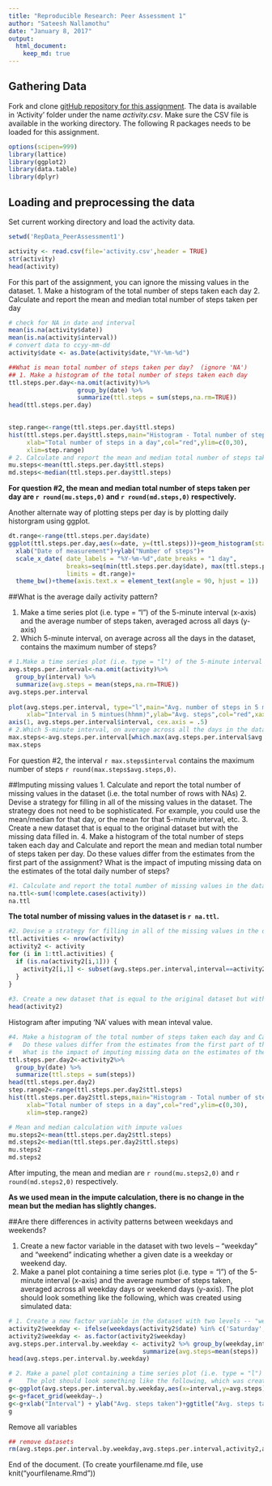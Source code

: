 ```yaml
---
title: "Reproducible Research: Peer Assessment 1"
author: "Sateesh Nallamothu"
date: "January 8, 2017"
output: 
  html_document:
    keep_md: true
---
```

## Gathering Data
Fork and clone [gitHub repository for this assignment](https://github.com/rdpeng/RepData_PeerAssessment1). The data is available in 'Activity' folder under the name *activity.csv*. Make sure the CSV file is available in the working directory. The following R packages needs to be loaded for this assignment. 
``` r
options(scipen=999)
library(lattice)
library(ggplot2)
library(data.table)
library(dplyr)
```


## Loading and preprocessing the data
Set current working directory and load the activity data.
``` r
setwd('RepData_PeerAssessment1')
```
```r
activity <- read.csv(file='activity.csv',header = TRUE)
str(activity)
head(activity)
```

For this part of the assignment, you can ignore the missing values in the dataset.
1. Make a histogram of the total number of steps taken each day
2. Calculate and report the mean and median total number of steps taken per day

``` r
# check for NA in date and interval
mean(is.na(activity$date))
mean(is.na(activity$interval))
# convert data to ccyy-mm-dd
activity$date <- as.Date(activity$date,"%Y-%m-%d")

##What is mean total number of steps taken per day?  (ignore 'NA')
## 1. Make a histogram of the total number of steps taken each day
ttl.steps.per.day<-na.omit(activity)%>% 
                   group_by(date) %>%
                   summarize(ttl.steps = sum(steps,na.rm=TRUE))
head(ttl.steps.per.day)
 
```
``` r
step.range<-range(ttl.steps.per.day$ttl.steps)
hist(ttl.steps.per.day$ttl.steps,main="Histogram - Total number of steps per day", 
     xlab="Total number of steps in a day",col="red",ylim=c(0,30),
     xlim=step.range)
# 2. Calculate and report the mean and median total number of steps taken per day
mu.steps<-mean(ttl.steps.per.day$ttl.steps)
md.steps<-median(ttl.steps.per.day$ttl.steps)
```

**For question #2, the mean and median total number of steps taken per day are `r round(mu.steps,0)` and `r round(md.steps,0)` respectively.**

Another alternate way of plotting steps per day is by plotting daily historgram using ggplot.
``` r
dt.range<-range(ttl.steps.per.day$date)
ggplot(ttl.steps.per.day,aes(x=date, y=(ttl.steps)))+geom_histogram(stat="identity",binwidth = 0.1) +
  xlab("Date of measurement")+ylab("Number of steps")+
  scale_x_date( date_labels = "%Y-%m-%d",date_breaks = "1 day", 
                breaks=seq(min(ttl.steps.per.day$date), max(ttl.steps.per.day$date), 60),
                limits = dt.range)+
  theme_bw()+theme(axis.text.x = element_text(angle = 90, hjust = 1))
```


##What is the average daily activity pattern?

1. Make a time series plot (i.e. type = "l") of the 5-minute interval (x-axis) and the average number of steps taken, averaged across all days (y-axis)
2. Which 5-minute interval, on average across all the days in the dataset, contains the maximum number of steps?

``` r
# 1.Make a time series plot (i.e. type = "l") of the 5-minute interval (x-axis) and the average number of steps taken, averaged across all days (y-axis)
avg.steps.per.interval<-na.omit(activity)%>% 
  group_by(interval) %>%
  summarize(avg.steps = mean(steps,na.rm=TRUE))  
avg.steps.per.interval
 
plot(avg.steps.per.interval, type="l",main="Avg. number of steps in 5 minute interval",
     xlab="Interval in 5 mintues(hhmm)",ylab="Avg. steps",col="red",xaxt = "n")
axis(1, avg.steps.per.interval$interval, cex.axis = .5)
# 2.Which 5-minute interval, on average across all the days in the dataset, contains the maximum number of steps?
max.steps<-avg.steps.per.interval[which.max(avg.steps.per.interval$avg.steps),]
max.steps
```

For question #2, the interval `r max.steps$interval` contains the maximum number of steps `r round(max.steps$avg.steps,0)`.

##Imputing missing values
1. Calculate and report the total number of missing values in the dataset (i.e. the total number of rows with NAs)
2. Devise a strategy for filling in all of the missing values in the dataset. The strategy does not need to be sophisticated. For example, you could use the mean/median for that day, or the mean for that 5-minute interval, etc.
3. Create a new dataset that is equal to the original dataset but with the missing data filled in.
4. Make a histogram of the total number of steps taken each day and Calculate and report the mean and median total number of steps taken per day. Do these values differ from the estimates from the first part of the assignment? What is the impact of imputing missing data on the estimates of the total daily number of steps?

``` r
#1. Calculate and report the total number of missing values in the dataset (i.e. the total number of rows with NAs)
na.ttl<-sum(!complete.cases(activity))
na.ttl
```

__The total number of missing values in the dataset is `r na.ttl`. __

```r
#2. Devise a strategy for filling in all of the missing values in the dataset. The strategy does not need to be sophisticated. For example, you could use the mean/median for that day, or the mean for that 5-minute interval, etc.
ttl.activities <- nrow(activity)
activity2 <- activity
for (i in 1:ttl.activities) {
  if (is.na(activity2[i,1])) {
    activity2[i,1] <- subset(avg.steps.per.interval,interval==activity2[i,3])$avg.steps
  }
}
 
#3. Create a new dataset that is equal to the original dataset but with the missing data filled in.
head(activity2)
```

Histogram after imputing 'NA' values with mean inteval value. 
``` r
#4. Make a histogram of the total number of steps taken each day and Calculate and report the mean and median total number of steps taken per day. 
#   Do these values differ from the estimates from the first part of the assignment? 
#   What is the impact of imputing missing data on the estimates of the total daily number of steps?
ttl.steps.per.day2<-activity2%>% 
  group_by(date) %>%
  summarize(ttl.steps = sum(steps))
head(ttl.steps.per.day2)
step.range2<-range(ttl.steps.per.day2$ttl.steps)
hist(ttl.steps.per.day2$ttl.steps,main="Histogram - Total number of steps per day with imputed data", 
     xlab="Total number of steps in a day",col="red",ylim=c(0,30),
     xlim=step.range2)
```
```r
# Mean and median calculation with impute values
mu.steps2<-mean(ttl.steps.per.day2$ttl.steps)
md.steps2<-median(ttl.steps.per.day2$ttl.steps)
mu.steps2
md.steps2
```

After imputing, the mean and median are `r round(mu.steps2,0)` and `r round(md.steps2,0)` respectively. 

**As we used mean in the impute calculation, there is no change in the mean but the median has slightly changes.**

##Are there differences in activity patterns between weekdays and weekends?
 
1. Create a new factor variable in the dataset with two levels -- "weekday" and "weekend" indicating whether a given date is a weekday or weekend day.
2. Make a panel plot containing a time series plot (i.e. type = "l") of the 5-minute interval (x-axis) and the average number of steps taken, averaged across all weekday days or weekend days (y-axis). The plot should look something like the following, which was created using simulated data:

``` r
# 1. Create a new factor variable in the dataset with two levels -- "weekday" and "weekend" indicating whether a given date is a weekday or weekend day.
activity2$weekday <- ifelse(weekdays(activity2$date) %in% c('Saturday','Sunday'),'weekend','weekday')
activity2$weekday <- as.factor(activity2$weekday)
avg.steps.per.interval.by.weekday <- activity2 %>% group_by(weekday,interval) %>%
                                     summarize(avg.steps=mean(steps))
head(avg.steps.per.interval.by.weekday)
```

``` r
# 2. Make a panel plot containing a time series plot (i.e. type = "l") of the 5-minute interval (x-axis) and the average number of steps taken, averaged across all weekday days or weekend days (y-axis). 
#    The plot should look something like the following, which was created using simulated data:
g<-ggplot(avg.steps.per.interval.by.weekday,aes(x=interval,y=avg.steps))+geom_line(color="red")
g<-g+facet_grid(weekday~.)
g<-g+xlab("Interval") + ylab("Avg. steps taken")+ggtitle("Avg. steps taken by weekday") 
g
```

Remove all variables
```r
## remove datasets 
rm(avg.steps.per.interval.by.weekday,avg.steps.per.interval,activity2,activity,ttl.steps.per.day2,ttl.steps.per.day)
```

End of the document. (To create yourfilename.md file, use knit("yourfilename.Rmd")) 
